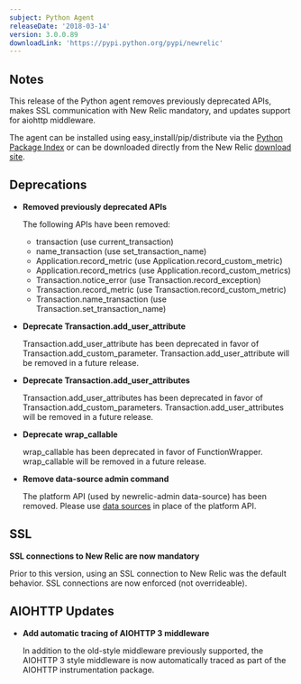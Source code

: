 ```yaml
---
subject: Python Agent
releaseDate: '2018-03-14'
version: 3.0.0.89
downloadLink: 'https://pypi.python.org/pypi/newrelic'
---
```


## Notes

This release of the Python agent removes previously deprecated APIs, makes SSL communication with New Relic mandatory, and updates support for aiohttp middleware.

The agent can be installed using easy_install/pip/distribute via the [Python Package Index](https://pypi.python.org/pypi/newrelic) or can be downloaded directly from the New Relic [download site](http://download.newrelic.com/python_agent/release).

## Deprecations

* **Removed previously deprecated APIs**

  The following APIs have been removed:

  * transaction (use current_transaction)
  * name_transaction (use set_transaction_name)
  * Application.record_metric (use Application.record_custom_metric)
  * Application.record_metrics (use Application.record_custom_metrics)
  * Transaction.notice_error (use Transaction.record_exception)
  * Transaction.record_metric (use Transaction.record_custom_metric)
  * Transaction.name_transaction (use Transaction.set_transaction_name)
* **Deprecate Transaction.add_user_attribute**

  Transaction.add_user_attribute has been deprecated in favor of Transaction.add_custom_parameter. Transaction.add_user_attribute will be removed in a future release.
* **Deprecate Transaction.add_user_attributes**

  Transaction.add_user_attributes has been deprecated in favor of Transaction.add_custom_parameters. Transaction.add_user_attributes will be removed in a future release.
* **Deprecate wrap_callable**

  wrap_callable has been deprecated in favor of FunctionWrapper. wrap_callable will be removed in a future release.
* **Remove data-source admin command**

  The platform API (used by newrelic-admin data-source) has been removed. Please use [data sources](/docs/agents/python-agent/supported-features/python-custom-metrics#registering-a-data-source) in place of the platform API.

## SSL

**SSL connections to New Relic are now mandatory**

Prior to this version, using an SSL connection to New Relic was the default behavior. SSL connections are now enforced (not overrideable).

## AIOHTTP Updates

* **Add automatic tracing of AIOHTTP 3 middleware**

  In addition to the old-style middleware previously supported, the AIOHTTP 3 style middleware is now automatically traced as part of the AIOHTTP instrumentation package.
